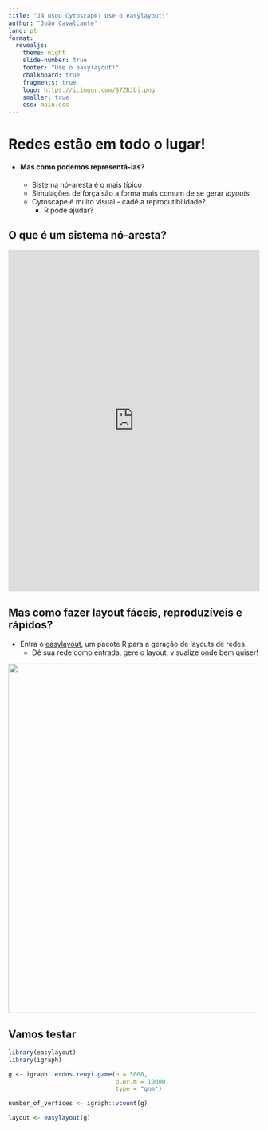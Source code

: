 ```yaml
---
title: "Já usou Cytoscape? Use o easylayout!"
author: "João Cavalcante"
lang: pt
format: 
  revealjs:
    theme: night
    slide-number: true
    footer: "Use o easylayout!"
    chalkboard: true
    fragments: true
    logo: https://i.imgur.com/S7ZRJbj.png
    smaller: true
    css: main.css
---
```


# Redes estão em todo o lugar!

- #### Mas como podemos representá-las?
  - Sistema nó-aresta é o mais típico
  - Simulações de força são a forma mais comum de se gerar *layouts* 
  - Cytoscape é muito visual - cadê a reprodutibilidade?
    - R pode ajudar?

## O que é um sistema nó-aresta?

<iframe width="100%" height="684" frameborder="0"
  src="https://observablehq.com/embed/@d3/force-directed-graph-component?cells=chart" scrolling="no"></iframe>

## Mas como fazer layout fáceis, reproduzíveis e rápidos?

- Entra o [easylayout](https://dalmolingroup.github.io/easylayout/), um pacote R para
a geração de layouts de redes.
  - Dê sua rede como entrada, gere o layout, visualize onde bem quiser!
  
<center>
![](https://i.imgur.com/6LpKole.png){width=700}
</center>

## Vamos testar

```r
library(easylayout)
library(igraph)

g <- igraph::erdos.renyi.game(n = 5000,
                              p.or.m = 10000, 
                              type = "gnm")

number_of_vertices <- igraph::vcount(g)

layout <- easylayout(g)
```

